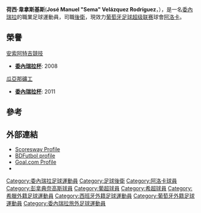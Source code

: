 {{noteTA
|T=zh-hans:何塞·委拉斯开兹;zh-hk:荷西·韋拿斯基斯;zh-tw:何塞·維拉斯奎茲;
|1=zh-hans:何塞·委拉斯开兹;zh-hk:荷西·韋拿斯基斯;zh-tw:何塞·維拉斯奎茲;
|2=zh-hans:何塞;zh-hk:荷西;zh-tw:何塞;
|3=zh-hans:委拉斯开兹;zh-hk:韋拿斯基斯;zh-tw:維拉斯奎茲;
}}
{{Spanish name|Velázquez|Rodríguez}}
{{Infobox football biography
| name          = 荷西·韋拿斯基斯<br />José Manuel "Sema" Velázquez
| image               = 
| fullname            = José Manuel Velázquez Rodríguez
| birth_date         = {{birth date and age|1990|9|8|df=y}} 
| birth_place = [[委內瑞拉|委內瑞拉]][[玻利瓦爾城|玻利瓦爾城]]
| height              = {{convert|1.84|m|ftin|0|abbr=on}}
| position            = [[後衛|後衛]]
| currentclub         = [[阿洛卡足球會|阿洛卡]]
| clubnumber          = 4
| youthyears1         =
| youthclubs1         =
| years1              = 2007–2008
| clubs1              = [[拉臘競技俱樂部|拉臘競技]]
| caps1               = 14
| goals1              = 0
| years2              = 2008–2009
| clubs2              = [[安索阿特吉競技運動俱樂部|安索阿特吉競技]]
| caps2               = 32
| goals2              = 4
| years3              = 2009–2012
| clubs3              = [[比利亚雷亚尔足球俱乐部B队|維拉利爾B隊]]
| caps3               = 0
| goals3              = 0
| years4              = 2011–2012
| clubs4              = → [[瓜亞那礦工|瓜亞那礦工]] (外借)
| caps4               = 42
| goals4              = 2
| years5              = 2012–2013
| clubs5              = [[彭拿典奈高斯足球會|彭拿典奈高斯]]
| caps5               = 9
| goals5              = 1
| years6              = 2014–2015
| clubs6              = [[瓜亞那礦工|瓜亞那礦工]] 
| caps6               = 26
| goals6              = 0
| years7              = 2015-
| clubs7              = [[阿洛卡足球會|阿洛卡]]
| caps7               = 17
| goals7              = 3
| nationalyears1      = 2008–2009
| nationalteam1       = [[委內瑞拉20歲以下國家足球隊|委內瑞拉20歲以下國家足球隊]]
| nationalcaps1       = 4
| nationalgoals1      = 2
| nationalyears2      = 2009–
| nationalteam2       = [[委內瑞拉國家足球隊|委內瑞拉國家足球隊]]
| nationalcaps2       = 18
| nationalgoals2      = 2
| club-update         = 30 August 2012
| nationalteam-update = 13 June 2016
}}
'''荷西·韋拿斯基斯'''('''José Manuel "Sema" Velázquez Rodríguez'''，{{bd|1990年|9月8日||}}），是一名[[委內瑞拉|委內瑞拉]]的職業足球運動員，司職[[後衛|後衛]]，現效力[[葡萄牙足球超级联赛|葡萄牙足球超级联赛]]球會[[阿洛卡足球會|阿洛卡]]。

==榮譽==
;[[安索阿特吉競技運動俱樂部|安索阿特吉競技]]
*'''[[委內瑞拉杯|委內瑞拉杯]]''': 2008
;[[瓜亞那礦工|瓜亞那礦工]] 
*'''[[委內瑞拉杯|委內瑞拉杯]]''': 2011

==參考==
{{reflist}}

==外部連結==
*[https://web.archive.org/web/20150924144244/http://www.scoresway.com/?sport=soccer&page=player&id=51617 Scoresway Profile]
*[http://www.bdfutbol.com/en/j/j7267.html BDFutbol profile] {{Wayback|url=http://www.bdfutbol.com/en/j/j7267.html |date=20121021060107 }}
*[http://www.goal.com/en/news/1784/south-american-u-20/2009/02/10/1103197/south-american-under-20-profile-jos%C3%A9-manuel-vel%C3%A1squez Goal.com Profile] {{Wayback|url=http://www.goal.com/en/news/1784/south-american-u-20/2009/02/10/1103197/south-american-under-20-profile-jos%C3%A9-manuel-vel%C3%A1squez |date=20160304085755 }}
*{{FIFA player|305406}}

{{2016年美洲盃足球賽委內瑞拉參賽名單}}
{{DEFAULTSORT: Velázquez, Jose}}

[[Category:委內瑞拉足球運動員|Category:委內瑞拉足球運動員]]
[[Category:足球後衛|Category:足球後衛]]
[[Category:阿洛卡球員|Category:阿洛卡球員]]
[[Category:彭拿典奈高斯球員|Category:彭拿典奈高斯球員]]
[[Category:葡超球員|Category:葡超球員]]
[[Category:希超球員|Category:希超球員]]
[[Category:希臘外籍足球運動員|Category:希臘外籍足球運動員]]
[[Category:西班牙外籍足球運動員|Category:西班牙外籍足球運動員]]
[[Category:葡萄牙外籍足球運動員|Category:葡萄牙外籍足球運動員]]
[[Category:委內瑞拉旅外足球運動員|Category:委內瑞拉旅外足球運動員]]